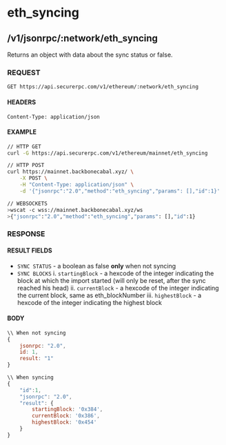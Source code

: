 # eth_syncing

## /v1/jsonrpc/:network/eth_syncing

Returns an object with data about the sync status or false.

### REQUEST

`GET https://api.securerpc.com/v1/ethereum/:network/eth_syncing`

#### HEADERS

`Content-Type: application/json`

#### EXAMPLE

```bash
// HTTP GET
curl -G https://api.securerpc.com/v1/ethereum/mainnet/eth_syncing

// HTTP POST
curl https://mainnet.backbonecabal.xyz/ \
    -X POST \
    -H "Content-Type: application/json" \
    -d '{"jsonrpc":"2.0","method":"eth_syncing","params": [],"id":1}'

// WEBSOCKETS
>wscat -c wss://mainnet.backbonecabal.xyz/ws
>{"jsonrpc":"2.0","method":"eth_syncing","params": [],"id":1}
```

### RESPONSE

#### RESULT FIELDS

- `SYNC STATUS` - a boolean as false **only** when not syncing
- `SYNC BLOCKS` i. `startingBlock` - a hexcode of the integer indicating the block at which the import started (will
  only be reset, after the sync reached his head) ii. `currentBlock` - a hexcode of the integer indicating the current
  block, same as eth_blockNumber iii. `highestBlock` - a hexcode of the integer indicating the highest block

#### BODY

```js
\\ When not syncing
{
    jsonrpc: "2.0",
    id: 1,
    result: "1"
}

\\ When syncing
{
    "id":1,
    "jsonrpc": "2.0",
    "result": {
        startingBlock: '0x384',
        currentBlock: '0x386',
        highestBlock: '0x454'
    }
}
```
